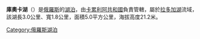 {{Infobox body of water|image=Куоккоярви.jpg|pushpin_map=Russia|坐标={{coord|display=title}}|countries={{RUS}}}}
'''庫奧卡湖'''（{{lang-ru|Куоккаярви}}）是[[俄羅斯|俄羅斯]]的[[湖泊|湖泊]]，由[[卡累利阿共和國|卡累利阿共和國]]負責管轄，屬於[[拉多加湖|拉多加湖]]流域，該湖長3.0公里、寬1.8公里，面積5.0平方公里，海拔高度21.2米。

{{Russia-geo-stub}}
[[Category:俄羅斯湖泊|Category:俄羅斯湖泊]]